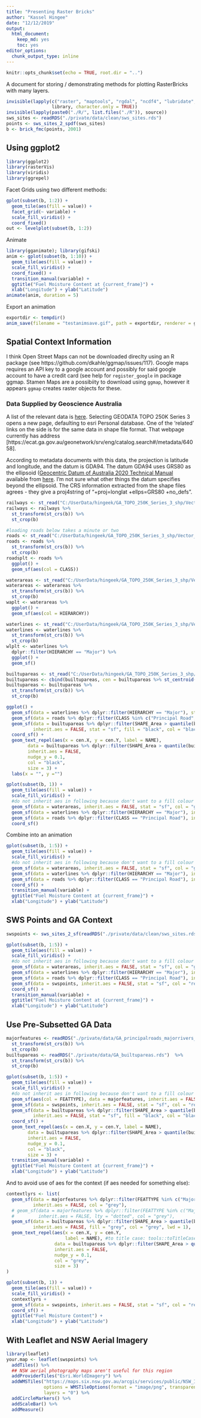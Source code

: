 ```yaml
---
title: "Presenting Raster Bricks"
author: "Kassel Hingee"
date: "12/12/2019"
output: 
  html_document: 
    keep_md: yes
    toc: yes
editor_options: 
  chunk_output_type: inline
---
```


```r
knitr::opts_chunk$set(echo = TRUE, root.dir = "..")
```

A document for storing / demonstrating methods for plotting RasterBricks with many layers.

```r
invisible(lapply(c("raster", "maptools", "rgdal", "ncdf4", "lubridate", "sf"),
                 library, character.only = TRUE))
invisible(lapply(paste0("./R/", list.files("./R")), source))
sws_sites <- readRDS("./private/data/clean/sws_sites.rds")
points <- sws_sites_2_spdf(sws_sites)
b <- brick_fmc(points, 2001)
```

## Using ggplot2
```r
library(ggplot2)
library(rasterVis)
library(viridis)
library(ggrepel)
```

Facet Grids using two different methods:
```r
gplot(subset(b, 1:2)) +
  geom_tile(aes(fill = value)) +
  facet_grid(~ variable) + 
  scale_fill_viridis() +
  coord_fixed()
out <- levelplot(subset(b, 1:2))
```


Animate
```r
library(gganimate); library(gifski)
anim <- gplot(subset(b, 1:10)) +
  geom_tile(aes(fill = value)) +
  scale_fill_viridis() +
  coord_fixed() +
  transition_manual(variable) +
  ggtitle("Fuel Moisture Content at {current_frame}") +
  xlab("Longitude") + ylab("Latitude")
animate(anim, duration = 5)
```

Export an animation
```r
exportdir <- tempdir()
anim_save(filename = "testanimsave.gif", path = exportdir, renderer = gifski_renderer)
```

## Spatial Context Information
I think Open Street Maps can not be downloaded direclty using an R package (see https://github.com/dkahle/ggmap/issues/117).
Google maps requires an API key to a google account and possibly for said google account to have a credit card (see help for `register_google` in package ggmap.
Stamen Maps are a possibiity to download using `ggmap`, however it appears `ggmap` creates raster objects for these.


### Data Supplied by Geoscience Australia
A list of the relevant data is [here](http://www.ga.gov.au/scientific-topics/national-location-information/topographic-maps-data/digital-topographic-data).
Selecting GEODATA TOPO 250K Series 3 opens a new page, defaulting to esri Personal database. One of the 'related' links on the side is for the same data in shape file format.
That webpage currently has address [https://ecat.ga.gov.au/geonetwork/srv/eng/catalog.search#/metadata/64058].

According to metadata documents with this data, the projection is latitude and longitude, and the datum is GDA94.
The datum GDA94 uses GRS80 as the ellipsoid ([Geocentric Datum of Australia 2020 Technical Manual](https://www.icsm.gov.au/sites/default/files/GDA2020TechnicalManualV1.1.1.pdf) available from [here](https://www.icsm.gov.au/datum/geocentric-datum-australia-1994-gda94). I'm not sure what other things the datum specifies beyond the ellipsoid.
The CRS information extracted from the shape files agrees - they give a proj4string of "+proj=longlat +ellps=GRS80 +no_defs".


```r
railways <- st_read("C:/UserData/hingeek/GA_TOPO_250K_Series_3_shp/Vector_data/Transport/railways.shp")
railways <- railways %>%
  st_transform(st_crs(b)) %>%
  st_crop(b) 

#loading roads below takes a minute or two
roads <- st_read("C:/UserData/hingeek/GA_TOPO_250K_Series_3_shp/Vector_data/Transport/roads.shp")
roads <- roads %>%
  st_transform(st_crs(b)) %>%
  st_crop(b) 
roadsplt <- roads %>%
  ggplot() + 
  geom_sf(aes(col = CLASS))

waterareas <- st_read("C:/UserData/hingeek/GA_TOPO_250K_Series_3_shp/Vector_data/Hydrography/watercourseareas.shp")
waterareas <- waterareas %>%
  st_transform(st_crs(b)) %>%
  st_crop(b) 
waplt <- waterareas %>%
  ggplot() + 
  geom_sf(aes(col = HIERARCHY))

waterlines <- st_read("C:/UserData/hingeek/GA_TOPO_250K_Series_3_shp/Vector_data/Hydrography/watercourselines.shp")
waterlines <- waterlines %>%
  st_transform(st_crs(b)) %>%
  st_crop(b) 
wlplt <- waterlines %>%
  dplyr::filter(HIERARCHY == "Major") %>%
  ggplot() + 
  geom_sf()

builtupareas <- st_read("C:/UserData/hingeek/GA_TOPO_250K_Series_3_shp/Vector_data/Habitation/builtupareas.shp")
builtupareas <- cbind(builtupareas, cen = builtupareas %>% st_centroid() %>% st_coordinates)
builtupareas <- builtupareas %>%
  st_transform(st_crs(b)) %>%
  st_crop(b) 
```

```r
ggplot() +
  geom_sf(data = waterlines %>% dplyr::filter(HIERARCHY == "Major"), stat = "sf", col = "green") + 
  geom_sf(data = roads %>% dplyr::filter(CLASS %in% c("Principal Road", "Dual Carriageway")), inherit.aes = FALSE, stat = "sf", col = "red", lwd = 1) + 
  geom_sf(data = builtupareas %>% dplyr::filter(SHAPE_Area > quantile(builtupareas$SHAPE_Area, 0.8)),
          inherit.aes = FALSE, stat = "sf", fill = "black", col = "black", lwd = 1) +
  coord_sf() +
  geom_text_repel(aes(x = cen.X, y = cen.Y, label = NAME),
        data = builtupareas %>% dplyr::filter(SHAPE_Area > quantile(builtupareas$SHAPE_Area, 0.8)),
        inherit.aes = FALSE, 
        nudge_y = 0.1,
        col = "black",
        size = 3) +
  labs(x = "", y ="")
```


```r
gplot(subset(b, 1)) +
  geom_tile(aes(fill = value)) +
  scale_fill_viridis() +
  #do not inherit aes in following because don't want to a fill colour given by value
  geom_sf(data = waterareas, inherit.aes = FALSE, stat = "sf", col = "green") + 
  geom_sf(data = waterlines %>% dplyr::filter(HIERARCHY == "Major"), inherit.aes = FALSE, stat = "sf", col = "green") + 
  geom_sf(data = roads %>% dplyr::filter(CLASS == "Principal Road"), inherit.aes = FALSE, stat = "sf", col = "black", lwd = 1) + 
  coord_sf()
```

Combine into an animation
```r
gplot(subset(b, 1:5)) +
  geom_tile(aes(fill = value)) +
  scale_fill_viridis() +
  #do not inherit aes in following because don't want to a fill colour given by value
  geom_sf(data = waterareas, inherit.aes = FALSE, stat = "sf", col = "green") + 
  geom_sf(data = waterlines %>% dplyr::filter(HIERARCHY == "Major"), inherit.aes = FALSE, stat = "sf", col = "green") + 
  geom_sf(data = roads %>% dplyr::filter(CLASS == "Principal Road"), inherit.aes = FALSE, stat = "sf", col = "black", lwd = 1) + 
  coord_sf() +
  transition_manual(variable) +
  ggtitle("Fuel Moisture Content at {current_frame}") +
  xlab("Longitude") + ylab("Latitude")
```


## SWS Points and GA Context
```r
swspoints <- sws_sites_2_sf(readRDS("./private/data/clean/sws_sites.rds"))
```

```r
gplot(subset(b, 1:5)) +
  geom_tile(aes(fill = value)) +
  scale_fill_viridis() +
  #do not inherit aes in following because don't want to a fill colour given by value
  geom_sf(data = waterareas, inherit.aes = FALSE, stat = "sf", col = "green") + 
  geom_sf(data = waterlines %>% dplyr::filter(HIERARCHY == "Major"), inherit.aes = FALSE, stat = "sf", col = "green") + 
  geom_sf(data = roads %>% dplyr::filter(CLASS == "Principal Road"), inherit.aes = FALSE, stat = "sf", col = "black", lwd = 1) + 
  geom_sf(data = swspoints, inherit.aes = FALSE, stat = "sf", col = "red") + 
  coord_sf() +
  transition_manual(variable) +
  ggtitle("Fuel Moisture Content at {current_frame}") +
  xlab("Longitude") + ylab("Latitude")
```


## Use Pre-Subsetted GA Data
```r
majorfeatures <- readRDS("./private/data/GA_principalroads_majorrivers_railsways.rds")  %>% 
  st_transform(st_crs(b)) %>%
  st_crop(b)
builtupareas <- readRDS("./private/data/GA_builtupareas.rds")  %>% 
  st_transform(st_crs(b)) %>%
  st_crop(b)

gplot(subset(b, 1:5)) +
  geom_tile(aes(fill = value)) +
  scale_fill_viridis() +
  #do not inherit aes in following because don't want to a fill colour given by value
  geom_sf(aes(col = FEATTYPE), data = majorfeatures, inherit.aes = FALSE, stat = "sf") +
  geom_sf(data = swspoints, inherit.aes = FALSE, stat = "sf", col = "red") + 
  geom_sf(data = builtupareas %>% dplyr::filter(SHAPE_Area > quantile(builtupareas$SHAPE_Area, 0.8)),
          inherit.aes = FALSE, stat = "sf", fill = "black", col = "black", lwd = 1) +
  coord_sf() +
  geom_text_repel(aes(x = cen.X, y = cen.Y, label = NAME),
        data = builtupareas %>% dplyr::filter(SHAPE_Area > quantile(builtupareas$SHAPE_Area, 0.8)),
        inherit.aes = FALSE, 
        nudge_y = 0.1,
        col = "black",
        size = 3) +
  transition_manual(variable) +
  ggtitle("Fuel Moisture Content at {current_frame}") +
  xlab("Longitude") + ylab("Latitude")
```

And to avoid use of aes for the context (if aes needed for something else):
```r
contextlyrs <- list(
  geom_sf(data = majorfeatures %>% dplyr::filter(FEATTYPE %in% c("Major Road")),
          inherit.aes = FALSE, col = "grey"), 
  # geom_sf(data = majorfeatures %>% dplyr::filter(FEATTYPE %in% c("Major Watercourse")),
  #         inherit.aes = FALSE, lty = "dotted", col = "grey"),
  geom_sf(data = builtupareas %>% dplyr::filter(SHAPE_Area > quantile(builtupareas$SHAPE_Area, 0.8)),
          inherit.aes = FALSE, fill = "grey", col = "grey", lwd = 1),
  geom_text_repel(aes(x = cen.X, y = cen.Y,
                      label = NAME), #to title case: tools::toTitleCase(tolower(as.character(NAME)))),
                  data = builtupareas %>% dplyr::filter(SHAPE_Area > quantile(builtupareas$SHAPE_Area, 0.8)),
                  inherit.aes = FALSE,
                  nudge_y = 0.1,
                  col = "grey",
                  size = 3)
)

gplot(subset(b, 1)) +
  geom_tile(aes(fill = value)) +
  scale_fill_viridis() +
  contextlyrs +
  geom_sf(data = swspoints, inherit.aes = FALSE, stat = "sf", col = "red") + 
  coord_sf() +
  ggtitle("Fuel Moisture Content") +
  xlab("Longitude") + ylab("Latitude")
```


## With Leaflet and NSW Aerial Imagery
```r
library(leaflet)
your.map <- leaflet(swspoints) %>% 
  addTiles() %>%
  ## NSW aerial photography maps aren't useful for this region
  addProviderTiles("Esri.WorldImagery") %>%
  addWMSTiles("https://maps.six.nsw.gov.au/arcgis/services/public/NSW_Imagery/MapServer/WMSServer",
              options = WMSTileOptions(format = "image/png", transparent = F),
              layers = "0") %>%
  addCircleMarkers() %>%
  addScaleBar() %>%
  addMeasure()
```